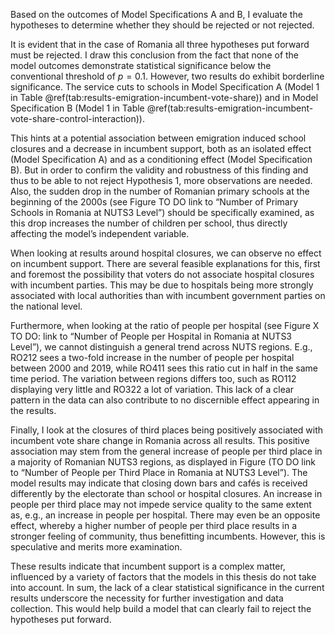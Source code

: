 
<!-- Do emigration induced service cuts effect incumbent vote share in Romania?: Hypotheses acceptance or rejection -->
Based on the outcomes of Model Specifications A and B, I evaluate the hypotheses to determine whether they should be rejected or not rejected.

It is evident that in the case of Romania all three hypotheses put forward must be rejected. I draw this conclusion from the fact that none of the model outcomes demonstrate statistical significance below the conventional threshold of $p = 0.1$. However, two results do exhibit borderline significance. The service cuts to schools in Model Specification A (Model 1 in Table \@ref(tab:results-emigration-incumbent-vote-share)) and in Model Specification B (Model 1 in Table \@ref(tab:results-emigration-incumbent-vote-share-control-interaction)).

This hints at a potential association between emigration induced school closures and a decrease in incumbent support, both as an isolated effect (Model Specification A) and as a conditioning effect (Model Specification B). But in order to confirm the validity and robustness of this finding and thus to be able to not reject Hypothesis 1, more observations are needed. Also, the sudden drop in the number of Romanian primary schools at the beginning of the 2000s (see Figure TO DO link to “Number of Primary Schools in Romania at NUTS3 Level”) should be specifically examined, as this drop increases the number of children per school, thus directly affecting the model’s independent variable.

<!-- Discussion of further results: Hospitals -->
When looking at results around hospital closures, we can observe no effect on incumbent support. There are several feasible explanations for this, first and foremost the possibility that voters do not associate hospital closures with incumbent parties. This may be due to hospitals being more strongly associated with local authorities than with incumbent government parties on the national level. 

Furthermore, when looking at the ratio of people per hospital (see Figure X TO DO: link to “Number of People per Hospital in Romania at NUTS3 Level”), we cannot distinguish a general trend across NUTS regions. E.g., RO212 sees a two-fold increase in the number of people per hospital between 2000 and 2019, while RO411 sees this ratio cut in half in the same time period. The variation between regions differs too, such as RO112 displaying very little and RO322 a lot of variation. This lack of a clear pattern in the data can also contribute to no discernible effect appearing in the results.

<!-- Discussion of further results: Third Places -->
Finally, I look at the closures of third places being positively associated with incumbent vote share change in Romania across all results. This positive association may stem from the general increase of people per third place in a majority of Romanian NUTS3 regions, as displayed in Figure (TO DO link to “Number of People per Third Place in Romania at NUTS3 Level”). The model results may indicate that closing down bars and cafés is received differently by the electorate than school or hospital closures. An increase in people per third place may not impede service quality to the same extent as, e.g., an increase in people per hospital. There may even be an opposite effect, whereby a higher number of people per third place results in a stronger feeling of community, thus benefitting incumbents. However, this is speculative and merits more examination.

These results indicate that incumbent support is a complex matter, influenced by a variety of factors that the models in this thesis do not take into account. In sum, the lack of a clear statistical significance in the current results underscore the necessity for further investigation and data collection. This would help build a model that can clearly fail to reject the hypotheses put forward.
